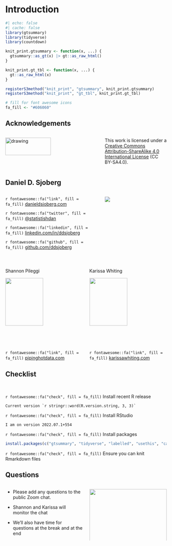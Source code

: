 # Introduction

```r
#| echo: false
#| cache: false
library(gtsummary)
library(tidyverse)
library(countdown)

knit_print.gtsummary <- function(x, ...) {
  gtsummary::as_gt(x) |> gt::as_raw_html()
}

knit_print.gt_tbl <- function(x, ...) {
  gt::as_raw_html(x)
}

registerS3method("knit_print", "gtsummary", knit_print.gtsummary)
registerS3method("knit_print", "gt_tbl", knit_print.gt_tbl)

# fill for font awesome icons
fa_fill <- "#606060"
```

## Acknowledgements

::: {.columns .v-center-container}
::: {.column width="60%"}
<img src="images/r-med-logo-pride.png" alt="drawing" width="70%"/>
:::

::: {.column width="40%"}
This work is licensed under a [Creative Commons Attribution-ShareAlike 4.0 International License](https://creativecommons.org/licenses/by-sa/4.0/) (CC BY-SA4.0).
:::
:::

## Daniel D. Sjoberg

::: {.columns .v-center-container}
::: {.column width="60%"}
`r fontawesome::fa("link", fill = fa_fill)` [danieldsjoberg.com](https://www.danieldsjoberg.com/)

`r fontawesome::fa("twitter", fill = fa_fill)` [\@statistishdan](https://twitter.com/statistishdan)

`r fontawesome::fa("linkedin", fill = fa_fill)` [linkedin.com/in/ddsjoberg](https://www.linkedin.com/in/ddsjoberg/)

`r fontawesome::fa("github", fill = fa_fill)` [github.com/ddsjoberg](https://github.com/ddsjoberg/)
:::

::: {.column width="40%"}
![](images/dan-fire-island-circle.png)
:::
:::

##

::: {.columns .v-center-container}
::: {.column width="50%"}
Shannon Pileggi

![](images/shannon-pileggi-circle.png){width=70%}

`r fontawesome::fa("link", fill = fa_fill)` [pipinghotdata.com](https://www.pipinghotdata.com/)

`r fontawesome::fa("twitter", fill = fa_fill)` [\@pipinghotdata](https://twitter.com/pipinghotdata)

`r fontawesome::fa("linkedin", fill = fa_fill)` [linkedin.com/in/shannon-m-pileggi](https://www.linkedin.com/in/shannon-m-pileggi/)

`r fontawesome::fa("github", fill = fa_fill)` [github.com/shannonpileggi](https://github.com/shannonpileggi/)
:::

:::{.column width="50%"}
Karissa Whiting

![](images/karissa-whiting-circle.png){width=70%}

`r fontawesome::fa("link", fill = fa_fill)` [karissawhiting.com](https://www.karissawhiting.com/)

`r fontawesome::fa("twitter", fill = fa_fill)` [\@karissawhiting](https://twitter.com/karissawhiting)

`r fontawesome::fa("linkedin", fill = fa_fill)` [linkedin.com/in/karissa-whiting-48877a52](https://www.linkedin.com/in/karissa-whiting-48877a52/)

`r fontawesome::fa("github", fill = fa_fill)` [github.com/karissawhiting](https://github.com/karissawhiting/)
:::

:::

## Checklist

<br>

`r fontawesome::fa("check", fill = fa_fill)` Install recent R release

    Current version `r stringr::word(R.version.string, 3, 3)`

`r fontawesome::fa("check", fill = fa_fill)` Install RStudio

    I am on version 2022.07.1+554 

`r fontawesome::fa("check", fill = fa_fill)` Install packages

``` r
install.packages(c("gtsummary", "tidyverse", "labelled", "usethis", "causaldata", "skimr"))
```

`r fontawesome::fa("check", fill = fa_fill)` Ensure you can knit Rmarkdown files

## Questions

::: {.columns .v-center-container}
::: {.column width="50%"}
- Please add any questions to the public Zoom chat.

- Shannon and Karissa will monitor the chat

- We'll also have time for questions at the break and at the end

:::
::: {.column width="50%"}
![](images/questions.jpg){width=100%}
:::
:::

